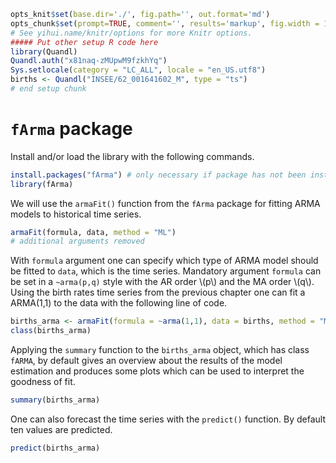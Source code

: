 ```r
opts_knit$set(base.dir='./', fig.path='', out.format='md')
opts_chunk$set(prompt=TRUE, comment='', results='markup', fig.width = 12, fig.height = 7, fig.align = "center")
# See yihui.name/knitr/options for more Knitr options.
##### Put other setup R code here
library(Quandl)
Quandl.auth("x81naq-zMUpwM9fzkhYq")
Sys.setlocale(category = "LC_ALL", locale = "en_US.utf8")
births <- Quandl("INSEE/62_001641602_M", type = "ts")
# end setup chunk
```

# `fArma` package

Install and/or load the library with the following commands.

```r
install.packages("fArma") # only necessary if package has not been installed yet
library(fArma)
```

We will use the `armaFit()` function from the `fArma` package for fitting ARMA models to historical time series.

```r
armaFit(formula, data, method = "ML")
# additional arguments removed
```

With `formula` argument one can specify which type of ARMA model should be fitted to `data`, which is the time series. 
Mandatory argument `formula` can be set in a `~arma(p,q)` style with the AR order \\(p\\) and the MA order \\(q\\).
Using the birth rates time series from the previous chapter one can fit a ARMA(1,1) to the data with the following line of code.
```r
births_arma <- armaFit(formula = ~arma(1,1), data = births, method = "ML")
class(births_arma)
```

Applying the `summary` function to the `births_arma` object, which has class `fARMA`, by default gives an overview about the results
of the model estimation and produces some plots which can be used to interpret the goodness of fit.

```r
summary(births_arma)
```


One can also forecast the time series with the `predict()` function. By default ten values are predicted.

```r
predict(births_arma)
```